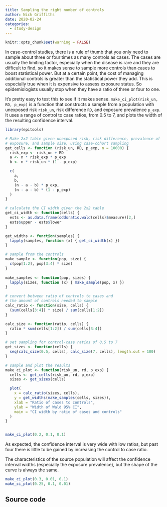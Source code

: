 ```yaml
---
title: Sampling the right number of controls
author: Nick Griffiths
date: 2020-02-24
categories:
  - study-design
---
```


```r
knitr::opts_chunk$set(warning = FALSE)
```

In case-control studies, there is a rule of thumb that you only need to sample about three or four times as many controls as cases. The cases are usually the limiting factor, especially when the disease is rare and they are difficult to find, so it makes sense to sample more controls than cases to boost statistical power. But at a certain point, the cost of managing additional controls is greater than the statistical power they add. This is especially true when it is expensive to assess exposure status. So epidemiologists usually stop when they have a ratio of three or four to one.

It's pretty easy to test this to see if it makes sense. `make_ci_plot(risk_un, RD, p_exp)` is a function that constructs a sample from a population with unexposed risk `risk_un`, risk difference `RD`, and exposure prevalence `p_exp`. It uses a range of control to case ratios, from 0.5 to 7, and plots the width of the resulting confidence interval.

```r
library(epitools)

# Make 2x2 table given unexposed risk, risk difference, prevalence of
# exposure, and sample size, using case-cohort sampling
get_cells <- function (risk_un, RD, p_exp, n = 10000) {
  risk_exp <- risk_un + RD
  a <- n * risk_exp * p_exp
  b <- n * risk_un * (1 - p_exp)

  c(
    a,
    b,
    (n - a - b) * p_exp,
    (n - a - b) * (1 - p_exp)
  )
}

# calculate the CI width given the 2x2 table
get_ci_width <- function(cells) {
  ests <- as.data.frame(oddsratio.wald(cells)$measure)[2,]
  ests$upper - ests$lower
}

get_widths <- function(samples) {
  lapply(samples, function (x) { get_ci_width(x) })
}

# sample from the controls
make_sample <- function(pop, size) {
  c(pop[1:2], pop[3:4] * size)
}
 
make_samples <- function(pop, sizes) {
  lapply(sizes, function (x) { make_sample(pop, x) })
}

# convert between ratio of controls to cases and
# the amount of controls needed to sample
calc_ratio <- function(size, cells) {
  (sum(cells[3:4]) * size) / sum(cells[1:2]) 
}

calc_size <- function(ratio, cells) {
  ratio * sum(cells[1:2]) / sum(cells[3:4])
}

# set sampling for control-case ratios of 0.5 to 7
get_sizes <- function(cells) {
  seq(calc_size(0.5, cells), calc_size(7, cells), length.out = 100)
}

# sample and plot the results
make_ci_plot <- function(risk_un, rd, p_exp) {
  cells <- get_cells(risk_un, rd, p_exp)
  sizes <- get_sizes(cells)

  plot(
    x = calc_ratio(sizes, cells),
    y = get_widths(make_samples(cells, sizes)),
    xlab = "Ratio of cases to controls",
    ylab = "Width of Wald 95% CI",
    main = "CI width by ratio of cases and controls"
  )
}
```

```r
```

```r
make_ci_plot(0.2, 0.1, 0.1)
```

As expected, the confidence interval is very wide with low ratios, but past four there is little to be gained by increasing the control to case ratio.

The characteristics of the source population will affect the confidence interval widths (especially the exposure prevalence), but the shape of the curve is always the same.

```r
make_ci_plot(0.3, 0.01, 0.1)
make_ci_plot(0.25, 0.1, 0.01)
```

## Source code

```r
```

